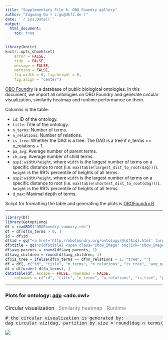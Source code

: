 ```yaml
---
title: "Supplementary File 6. OBO Foundry gallery"
author: "Zuguang Gu ( z.gu@dkfz.de )"
date: '`r Sys.Date()`'
output: 
  html_document:
    toc: true
---
```


```r
library(knitr)
knitr::opts_chunk$set(
    error = FALSE,
    tidy  = FALSE,
    message = FALSE,
    warning = FALSE,
    fig.width = 6, fig.height = 6,
    fig.align = "center")
```

<style>
.main-container {
    max-width: 1200px;
}
.show_image {
    font-size: 0.8em;
}
#image {
    margin-top: 10px;
    margin-bottom: 10px;
}
.show_image {
    text-decoration: underline;
    color: #337ab7;
}
.show_image:hover {
    cursor: pointer;
}
</style>

[OBO Foundry](http://obofoundry.org/) is a database of public biological
ontologies. In this document, we import all ontologies on OBO Foundry and
generate circular visualization, similarity heatmap and runtime performance on them.

Columns in the table:

- `id`: ID of the ontology.
- `title`: Title of the ontology.
- `n_terms`: Number of terms.
- `n_relations`: Number of relations.
- `is_tree`: Whether the DAG is a tree. The DAG is a tree if n_terms == n_relations + 1.
- `pa_avg`: Average number of parent terms.
- `ch_avg`: Average number of child terms.
- `asp1`: `width/height`, where `width` is the largest number of terms on a specific distance to root (i.e. `max(table(largest_dist_to_root(dag)))`). `height` is the 99% percentile of heights of all terms.
- `asp2`: `width/height`, where `width` is the largest number of terms on a specific distance to root (i.e. `max(table(shortest_dist_to_root(dag)))`). `height` is the 99% percentile of heights of all terms.
- `d_max`: Maximal depth of terms.

Script for formatting the table and generating the plots is [OBOFoundry.R](OBOFoundry.R).

<hr>

```r
library(DT)
library(GetoptLong)
df = readRDS("OBOFoundry_summary.rds")
df = df[df$n_terms > 0, ]
id = df$id
df$id = qq("<a href='http://obofoundry.org/ontology/@{df$id}.html' target=_blank>@{df$id}</a>", collapse = FALSE)
df$title = qq("@{df$title} <span class='show_image' onclick='show_image(\"@{id}\", \"@{df$basename}\")'>[image]</span>", collapse = FALSE)
df$avg_parents = round(df$avg_parents, 1)
df$avg_children = round(df$avg_children, 1)
df$is_tree = ifelse(df$n_terms == df$n_relations + 1, "tree", "")
df = df[, c("id", "title", "n_terms", "n_relations", "is_tree", "avg_parents", "avg_children", "asp1", "asp2", "max_depth")]
df = df[order(-df$n_terms), ]
datatable(df, escape = FALSE, rownames = FALSE,
    colnames = c("id", "title", "n_terms", "n_relations", "is_tree", "pa_avg", "ch_avg", "asp1", "asp2", 'd_max'))
```

<hr>

<style>
#image ul li {
    font-size: 16px;
    padding-right:10px;
    cursor: pointer;
    display: inline-block;
    color: #337ab7;
}
#image ul {
    padding-inline-start: 0px;
    margin-top: 20px;
}
pre.code {
    background-color:#EFEFEF;
}
</style>

<div id="image">
<h3>Plots for ontology: <a href='http://obofoundry.org/ontology/ado.html' target="_blank">ado</a> &lt;ado.owl&gt;</h3>
<ul>
<li><a id="circular_click">Circular visualization</a></li>
<li><a id="heatmap_click" style="color:grey">Similarity heatmap</a></li>
<li><a id="runtime_click" style="color:grey">Runtime</a></li>
</ul>
<div id="circular">
<pre class="code"># the circular visualization is generated by:
dag_circular_viz(dag, partition_by_size = round(dag_n_terms(dag)/5))
</pre>
<img id="image1" src="image/OBOFoundry_ado.png" /></div>
<div id="heatmap" style="display:none;">
<pre class="code"># the heatmap is generated by:
terms = random_terms(dag, min(500, dag_n_terms(dag)))
sim = term_sim(dag, terms, method = "Sim_WP_1994")
ComplexHeatmap::Heatmap(sim, name = "Sim_WP_1994",
    show_row_names = FALSE, show_column_names = FALSE,
    show_row_dend = FALSE, show_column_dend = FALSE)
</pre>
<img id="image2" src="image/OBOFoundry_ado_heatmap.png" width=600 />
</div>
<div id="runtime" style="display:none;">
<p>The runtime is tested by different numbers of terms randomly picked from the ontology.</p>
<pre class="code">benchmark_runtime = function(dag) {
    invisible(dag_depth(dag))  # depth will be cached

    n_terms = dag_n_terms(dag)
    k = seq(100, min(20000, n_terms), length = 50)
    k = floor(k)
    t = rep(NA_real_, length(k))
    n_an = rep(0, length(k))
    for(i in seq_along(k)) {
        terms = sample(n_terms, k[i])
        t[i] = system.time(LCA_term(dag, terms))[3]
    }
    data.frame(k = k, t = t)
}
df = benchmark_runtime(dag)
plot(df$k, df$t, xlab = "Number of random terms", ylab = "Runtime (sec)", 
    main = "Runtime for LCA_term()")
x = c(0, df$k)
y = c(0, df$t)
fit = loess(y ~ x, span = 0.5)
lines(x, predict(fit))
legend("topleft", lty = 1, legend = "loess fit")
</pre>
<img id="image3" src="image/OBOFoundry_ado_runtime.png" width=600 />
</div>
</div>


<script>
function show_image(id, basename) {
    $("#image1").attr("src", "image/OBOFoundry_" + id + ".png");
    $("#image2").attr("src", "image/OBOFoundry_" + id + "_heatmap.png");
    $("#image3").attr("src", "image/OBOFoundry_" + id + "_runtime.png");
    $("#image h3").html("Plots for ontology: <a href='http://obofoundry.org/ontology/" + id + ".html' target='_blank'>" + id + "</a> &lt;" + basename + "&gt;");
    document.getElementById("image").scrollIntoView();
}

$( function() {
    $( "#circular_click" ).click(function() {
        $("#circular").show();
        $("#heatmap").hide();
        $("#runtime").hide();
        $("#circular_click").css("color", "#337ab7");
        $("#heatmap_click").css("color", "grey");
        $("#runtime_click").css("color", "grey");
    });
    $( "#heatmap_click" ).click(function() {
        $("#heatmap").show();
        $("#circular").hide();
        $("#runtime").hide();
        $("#circular_click").css("color", "grey");
        $("#heatmap_click").css("color", "#337ab7");
        $("#runtime_click").css("color", "grey");
    })
    $( "#runtime_click" ).click(function() {
        $("#runtime").show();
        $("#heatmap").hide();
        $("#circular").hide();
        $("#runtime_click").css("color", "#337ab7");
        $("#heatmap_click").css("color", "grey");
        $("#circular_click").css("color", "grey");
    });
} );
</script>

